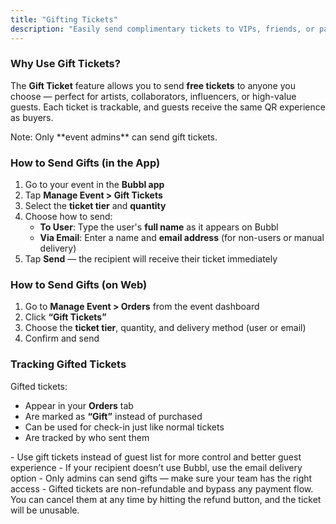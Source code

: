 ```yaml
---
title: "Gifting Tickets"
description: "Easily send complimentary tickets to VIPs, friends, or partners — directly from the app or the web dashboard."
---
```


### Why Use Gift Tickets?

The **Gift Ticket** feature allows you to send **free tickets** to anyone you choose — perfect for artists, collaborators, influencers, or high-value guests. Each ticket is trackable, and guests receive the same QR experience as buyers.

<Info>
  Note: Only **event admins** can send gift tickets.
</Info>

### How to Send Gifts (in the App)

1. Go to your event in the **Bubbl app**
2. Tap **Manage Event \> Gift Tickets**
3. Select the **ticket tier** and **quantity**
4. Choose how to send:
   - **To User**: Type the user's **full name** as it appears on Bubbl
   - **Via Email**: Enter a name and **email address** (for non-users or manual delivery)
5. Tap **Send** — the recipient will receive their ticket immediately

### How to Send Gifts (on Web)

1. Go to **Manage Event \> Orders** from the event dashboard
2. Click **“Gift Tickets”**
3. Choose the **ticket tier**, quantity, and delivery method (user or email)
4. Confirm and send

### Tracking Gifted Tickets

Gifted tickets:

- Appear in your **Orders** tab
- Are marked as **“Gift”** instead of purchased
- Can be used for check-in just like normal tickets
- Are tracked by who sent them

<Tip>
  - Use gift tickets instead of guest list for more control and better guest experience
  - If your recipient doesn’t use Bubbl, use the email delivery option
  - Only admins can send gifts — make sure your team has the right access
  - Gifted tickets are non-refundable and bypass any payment flow. You can cancel them at any time by hitting the refund button, and the ticket will be unusable.
</Tip>